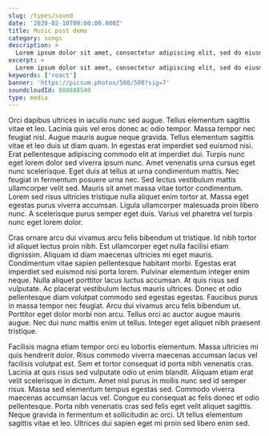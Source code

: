 ```yaml
---
slug: /types/sound
date: '2020-02-10T09:00:00.000Z'
title: Music post demo
category: songs
description: >
  Lorem ipsum dolor sit amet, consectetur adipiscing elit, sed do eiusmod tempor incididunt ut labore et dolore magna aliqua.
excerpt: >
  Lorem ipsum dolor sit amet, consectetur adipiscing elit, sed do eiusmod tempor incididunt ut labore et dolore magna aliqua.
keywords: ['react']
banner: 'https://picsum.photos/500/500?sig=7'
soundcloudId: 880888540
type: media
---
```


Orci dapibus ultrices in iaculis nunc sed augue. Tellus elementum sagittis vitae et leo. Lacinia quis vel eros donec ac odio tempor. Massa tempor nec feugiat nisl. Augue mauris augue neque gravida. Tellus elementum sagittis vitae et leo duis ut diam quam. In egestas erat imperdiet sed euismod nisi. Erat pellentesque adipiscing commodo elit at imperdiet dui. Turpis nunc eget lorem dolor sed viverra ipsum nunc. Amet venenatis urna cursus eget nunc scelerisque. Eget duis at tellus at urna condimentum mattis. Nec feugiat in fermentum posuere urna nec. Sed lectus vestibulum mattis ullamcorper velit sed. Mauris sit amet massa vitae tortor condimentum. Lorem sed risus ultricies tristique nulla aliquet enim tortor at. Massa eget egestas purus viverra accumsan. Ligula ullamcorper malesuada proin libero nunc. A scelerisque purus semper eget duis. Varius vel pharetra vel turpis nunc eget lorem dolor.

Cras ornare arcu dui vivamus arcu felis bibendum ut tristique. Id nibh tortor id aliquet lectus proin nibh. Est ullamcorper eget nulla facilisi etiam dignissim. Aliquam id diam maecenas ultricies mi eget mauris. Condimentum vitae sapien pellentesque habitant morbi. Egestas erat imperdiet sed euismod nisi porta lorem. Pulvinar elementum integer enim neque. Nulla aliquet porttitor lacus luctus accumsan. At quis risus sed vulputate. Ac placerat vestibulum lectus mauris ultrices. Donec et odio pellentesque diam volutpat commodo sed egestas egestas. Faucibus purus in massa tempor nec feugiat. Arcu dui vivamus arcu felis bibendum ut. Porttitor eget dolor morbi non arcu. Tellus orci ac auctor augue mauris augue. Nec dui nunc mattis enim ut tellus. Integer eget aliquet nibh praesent tristique.

Facilisis magna etiam tempor orci eu lobortis elementum. Massa ultricies mi quis hendrerit dolor. Risus commodo viverra maecenas accumsan lacus vel facilisis volutpat est. Sem et tortor consequat id porta nibh venenatis cras. Lacinia at quis risus sed vulputate odio ut enim blandit. Aliquam etiam erat velit scelerisque in dictum. Amet nisl purus in mollis nunc sed id semper risus. Massa sed elementum tempus egestas sed. Commodo viverra maecenas accumsan lacus vel. Congue eu consequat ac felis donec et odio pellentesque. Porta nibh venenatis cras sed felis eget velit aliquet sagittis. Neque gravida in fermentum et sollicitudin ac orci. Ut tellus elementum sagittis vitae et leo. Ultrices dui sapien eget mi proin sed libero enim sed.
